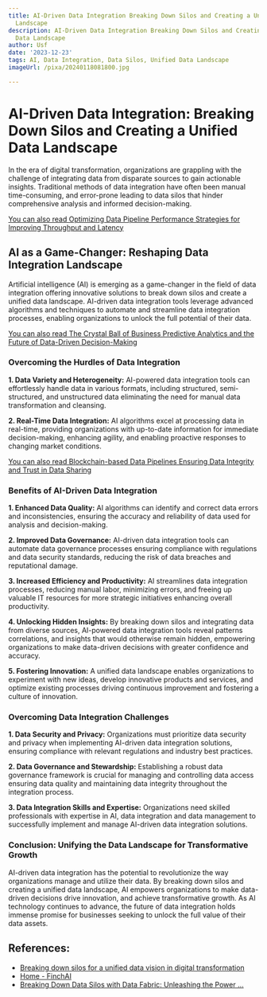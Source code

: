 ```yaml
---
title: AI-Driven Data Integration Breaking Down Silos and Creating a Unified Data
  Landscape
description: AI-Driven Data Integration Breaking Down Silos and Creating a Unified
  Data Landscape
author: Usf
date: '2023-12-23'
tags: AI, Data Integration, Data Silos, Unified Data Landscape
imageUrl: /pixa/20240118081800.jpg

---
```

# AI-Driven Data Integration: Breaking Down Silos and Creating a Unified Data Landscape

In the era of  digital transformation, organizations are grappling with the challenge of integrating data from disparate sources to gain actionable insights. Traditional methods of data integration have  often  been manual time-consuming,  and error-prone leading to  data silos that hinder comprehensive analysis and informed decision-making.

[You can also read Optimizing Data Pipeline Performance Strategies for Improving Throughput and Latency](Optimizing%20Data%20Pipeline%20Performance%20Strategies%20for%20Improving%20Throughput%20and%20Latency)


## AI  as  a Game-Changer: Reshaping Data Integration Landscape

Artificial intelligence (AI)  is emerging as  a game-changer in  the field of data integration offering innovative solutions to break down silos and create a unified data landscape. AI-driven  data integration tools leverage advanced algorithms and techniques to automate and streamline data integration processes, enabling organizations to unlock  the full potential of their data.

[You can also read  The  Crystal Ball  of Business  Predictive  Analytics and the Future of Data-Driven Decision-Making](The%20Crystal%20Ball%20of%20Business%20Predictive%20Analytics%20and%20the%20Future%20of%20Data-Driven%20Decision-Making)


###  Overcoming the Hurdles of Data Integration

**1. Data Variety and Heterogeneity:** AI-powered data integration tools can effortlessly handle data in various formats, including structured, semi-structured, and unstructured data  eliminating the need for manual data transformation and cleansing.

**2. Real-Time Data Integration:** AI algorithms excel at processing data in real-time,  providing organizations with up-to-date information for immediate decision-making, enhancing agility, and enabling proactive responses to changing market  conditions.

[You can also read Blockchain-based Data Pipelines Ensuring Data Integrity and Trust in Data Sharing](Blockchain-based%20Data%20Pipelines%20Ensuring%20Data%20Integrity%20and%20Trust%20in%20Data%20Sharing)


### Benefits of AI-Driven Data Integration

**1. Enhanced Data Quality:** AI algorithms can identify  and  correct data errors and inconsistencies, ensuring the accuracy and reliability  of data used for analysis and decision-making.

**2. Improved Data Governance:** AI-driven  data integration tools can automate data governance processes ensuring compliance with regulations and data  security standards, reducing the risk of data breaches and  reputational damage.

**3. Increased Efficiency and  Productivity:** AI streamlines data integration processes, reducing manual  labor, minimizing errors, and freeing up  valuable IT resources for more  strategic initiatives enhancing overall productivity.

**4. Unlocking Hidden Insights:** By breaking down silos and integrating data from diverse sources, AI-powered data integration tools reveal patterns correlations, and insights that would otherwise remain hidden, empowering  organizations to make data-driven decisions with greater confidence and accuracy.

**5. Fostering Innovation:** A unified  data landscape enables organizations to experiment with new  ideas, develop innovative products and services, and optimize existing processes driving continuous improvement and fostering a culture of innovation.

### Overcoming  Data Integration  Challenges

**1. Data Security  and  Privacy:** Organizations  must prioritize data security and  privacy when implementing AI-driven data  integration solutions, ensuring compliance  with relevant regulations and industry best practices.

**2. Data Governance and Stewardship:** Establishing a robust data governance framework is crucial for managing and controlling data  access  ensuring data  quality and  maintaining data integrity throughout the integration process.

**3. Data Integration Skills and Expertise:** Organizations need skilled professionals with expertise in AI, data integration and data management to successfully implement and manage AI-driven  data integration solutions.

### Conclusion: Unifying the Data  Landscape for Transformative Growth

AI-driven data integration has the potential  to revolutionize the way organizations manage and utilize  their data. By breaking down silos and creating a unified  data landscape, AI empowers organizations to make data-driven  decisions drive innovation, and achieve transformative  growth. As AI technology continues to advance, the future of data integration holds immense promise for businesses seeking to unlock the full value of their data assets.

## References:
- [Breaking down silos for a unified data vision in digital transformation](https://medium.com/preql/breaking-down-silos-for-a-unified-data-vision-in-digital-transformation-3e0d08f7eb07)
- [Home - FinchAI](https://finchai.com/)
- [Breaking Down Data Silos with Data Fabric: Unleashing the Power ...](https://www.linkedin.com/pulse/breaking-down-data-silos-fabric-unleashing-power-wijeyakumar-msc)
